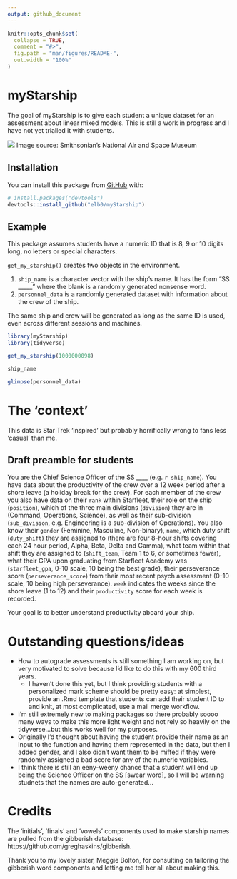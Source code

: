 ```yaml
---
output: github_document
---
```


<!-- README.md is generated from README.Rmd. Please edit that file -->

```r
knitr::opts_chunk$set(
  collapse = TRUE,
  comment = "#>",
  fig.path = "man/figures/README-",
  out.width = "100%"
)
```

# myStarship

The goal of myStarship is to give each student a unique dataset for  an assessment about linear mixed models. This is still a work in progress and I have not yet trialled it with students.

![](https://hips.hearstapps.com/pop.h-cdn.co/assets/16/26/4000x2000/landscape-1467144815-starshipenterprise.jpg)
Image source: Smithsonian’s National Air and Space Museum

## Installation

You can install this package from [GitHub](https://github.com/) with:

``` r
# install.packages("devtools")
devtools::install_github("elb0/myStarship")
```
## Example

This package assumes students have a numeric ID that is 8, 9 or 10 digits long, no letters or special characters. 

`get_my_starship()` creates two objects in the environment. 

1) `ship_name` is a character vector with the ship's name. It has the form "SS _____" where the blank is a randomly generated nonsense word.  
2) `personnel_data` is a randomly generated dataset with information about the crew of the ship.  

The same ship and crew will be generated as long as the same ID is used, even across different sessions and machines.

```r
library(myStarship)
library(tidyverse)

get_my_starship(1000000098)

ship_name

glimpse(personnel_data)
```

# The 'context'

This data is Star Trek 'inspired' but probably horrifically wrong to fans less 'casual' than me.

## Draft preamble for students

You are the Chief Science Officer of the SS ____ (e.g. `r ship_name`). You have data about the productivity of the crew over a 12 week period after a shore leave (a holiday break for the crew). For each member of the crew you also have data on their `rank` within Starfleet, their role on the ship (`position`), which of the three main divisions (`division`) they are in (Command, Operations, Science), as well as their sub-division (`sub_division`, e.g. Engineering is a sub-division of Operations). You also know their `gender` (Feminine, Masculine, Non-binary), `name`, which duty shift (`duty_shift`) they are assigned to (there are four 8-hour shifts covering each 24 hour period, Alpha, Beta, Delta and Gamma), what team within that shift they are assigned to (`shift_team`, Team 1 to 6, or sometimes fewer), what their GPA upon graduating from Starfleet Academy was (`starfleet_gpa`, 0-10 scale, 10 being the best grade), their perseverance score (`perseverance_score`) from their most recent psych assessment (0-10 scale, 10 being high perseverance). `week` indicates the weeks since the shore leave (1 to 12) and their `productivity` score for each week is recorded.

Your goal is to better understand productivity aboard your ship.

# Outstanding questions/ideas

- How to autograde assessments is still something I am working on, but very motivated to solve because I'd like to do this with my 600 third years.
  - I haven't done this yet, but I think providing students with a personalized mark scheme should be pretty easy: at simplest, provide an .Rmd template that students can add their student ID to and knit, at most complicated, use a mail merge workflow. 
- I'm still extremely new to making packages so there probably soooo many ways to make this more light weight and not rely so heavily on the tidyverse...but this works well for my purposes. 
- Originally I'd thought about having the student provide their name as an input to the function and having them represented in the data, but then I added gender, and I also didn't want them to be miffed if they were randomly assigned a bad score for any of the numeric variables.
- I think there is still an eeny-weeny chance that a student will end up being the Science Officer on the SS [swear word], so I will be warning studnets that the names are auto-generated... 

# Credits

The 'initials', 'finals' and 'vowels' components used to make starship names are pulled from the gibberish database: https://github.com/greghaskins/gibberish.

Thank you to my lovely sister, Meggie Bolton, for consulting on tailoring the gibberish word components and letting me tell her all about making this.
